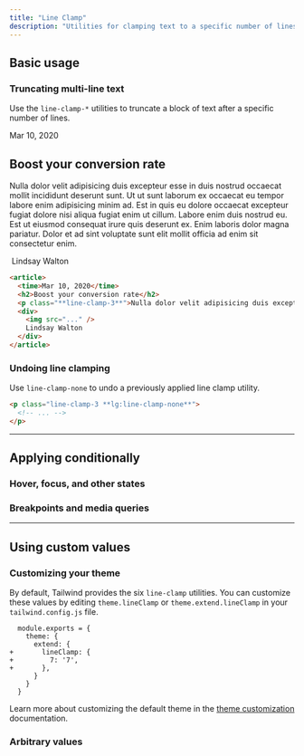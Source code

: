 ```yaml
---
title: "Line Clamp"
description: "Utilities for clamping text to a specific number of lines."
---
```




## Basic usage

### Truncating multi-line text

Use the `line-clamp-*` utilities to truncate a block of text after a specific number of lines.

<Example p="none">
  <div class="px-4 sm:px-0">
    <article class="mx-auto max-w-sm bg-white p-8 text-sm leading-6 text-slate-700 shadow-xl dark:bg-slate-800 dark:text-slate-400 sm:text-base sm:leading-7">
      <time datetime="2020-03-16" class="block text-sm leading-6 text-slate-500 dark:text-slate-400">Mar 10, 2020</time>
      <h2 class="mt-2 text-lg font-semibold text-slate-900 dark:text-slate-200">Boost your conversion rate</h2>
      <p class="line-clamp-3 mt-4 text-sm leading-6 text-slate-500 dark:text-slate-400">Nulla dolor velit adipisicing duis excepteur esse in duis nostrud occaecat mollit incididunt deserunt sunt. Ut ut sunt laborum ex occaecat eu tempor labore enim adipisicing minim ad. Est in quis eu dolore occaecat excepteur fugiat dolore nisi aliqua fugiat enim ut cillum. Labore enim duis nostrud eu. Est ut eiusmod consequat irure quis deserunt ex. Enim laboris dolor magna pariatur. Dolor et ad sint voluptate sunt elit mollit officia ad enim sit consectetur enim.</p>
      <div class="mt-4 flex gap-x-2.5 text-sm font-semibold leading-6 text-slate-900 dark:text-slate-200">
        <img class="h-6 w-6 flex-none rounded-full bg-slate-50 dark:bg-slate-900" src="https://images.unsplash.com/photo-1517841905240-472988babdf9?ixlib=rb-1.2.1&ixid=eyJhcHBfaWQiOjEyMDd9&auto=format&fit=facearea&facepad=2&w=256&h=256&q=80" alt="" />
        Lindsay Walton
      </div>
    </article>
  </div>
</Example>

```html
<article>
  <time>Mar 10, 2020</time>
  <h2>Boost your conversion rate</h2>
  <p class="**line-clamp-3**">Nulla dolor velit adipisicing duis excepteur esse in duis nostrud occaecat mollit incididunt deserunt sunt. Ut ut sunt laborum ex occaecat eu tempor labore enim adipisicing minim ad. Est in quis eu dolore occaecat excepteur fugiat dolore nisi aliqua fugiat enim ut cillum. Labore enim duis nostrud eu. Est ut eiusmod consequat irure quis deserunt ex. Enim laboris dolor magna pariatur. Dolor et ad sint voluptate sunt elit mollit officia ad enim sit consectetur enim.</p>
  <div>
    <img src="..." />
    Lindsay Walton
  </div>
</article>
```

### Undoing line clamping

Use `line-clamp-none` to undo a previously applied line clamp utility.

```html
<p class="line-clamp-3 **lg:line-clamp-none**">
  <!-- ... -->
</p>
```

---

## <Heading ignore>Applying conditionally</Heading>

### <Heading ignore>Hover, focus, and other states</Heading>

<HoverFocusAndOtherStates defaultClass="line-clamp-3" featuredClass="line-clamp-4" element="p" />

### <Heading ignore>Breakpoints and media queries</Heading>

<BreakpointsAndMediaQueries defaultClass="line-clamp-3" featuredClass="line-clamp-4" element="p" />

---

## Using custom values

### Customizing your theme

By default, Tailwind provides the six `line-clamp` utilities. You can customize these values by editing `theme.lineClamp` or `theme.extend.lineClamp` in your `tailwind.config.js` file.

```diff-js {{ filename: 'tailwind.config.js' }}
  module.exports = {
    theme: {
      extend: {
+       lineClamp: {
+         7: '7',
+       },
      }
    }
  }
```

Learn more about customizing the default theme in the [theme customization](/docs/theme#customizing-the-default-theme) documentation.

### Arbitrary values

<ArbitraryValues property="line-clamp" featuredClass="line-clamp-[7]" element="p" />

